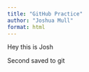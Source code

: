 ```yaml
---
title: "GitHub Practice"
author: "Joshua Mull"
format: html
---
```


Hey this is Josh

Second saved to git


